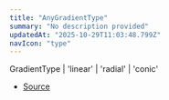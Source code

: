 ```yaml
---
title: "AnyGradientType"
summary: "No description provided"
updatedAt: "2025-10-29T11:03:48.799Z"
navIcon: "type"
---
```



GradientType \| 'linear' \| 'radial' \| 'conic'

- [Source](https://github.com/NMMTY/LazyCanvas/blob/e5b83021346e886d435469de8abb93654e0fb45d/packages/lazycanvas/src/types/types.d.ts#L50)